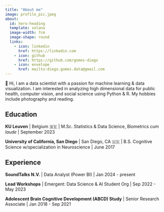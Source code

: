 ---
title: "About me"
image: profile_pic.jpeg
about:
  id: hero-heading
  template: solana
  image-width: 7cm
  image-shape: round
  links:
    - icon: linkedin
      href: https://linkedin.com
    - icon: github
      href: https://github.com/gomes-diego
    - icon: envelope
      href: mailto:diego.gomes.data@gmail.com
---

::: {#hero-heading}
👋 Hi, I am a data scientist with a passion for machine learning & data visualization. I am interested in analyzing high dimensional data for public health, computer vision, and social science using Python & R. My hobbies include photography and reading.

## Education

**KU Leuven** \| Belgium 🇧🇪 \| M.Sc. Statistics & Data Science, Biometrics *cum laude* \| September 2023

**University of California, San Diego** \| San Diego, CA 🇺🇸 \| B.S. Cognitive Science w/specialization in Neuroscience \| June 2017

## Experience

**SoundTalks N.V.** \| Data Analyst (Power BI) \| Jan 2024 - present

**Lead Workshops** \| Emergent: Data Science & AI Student Org \| Sep 2022 - May 2023

**Adolescent Brain Cognitive Development (ABCD) Study** \| Senior Research Associate \| Jan 2018 - Sep 2021
:::

